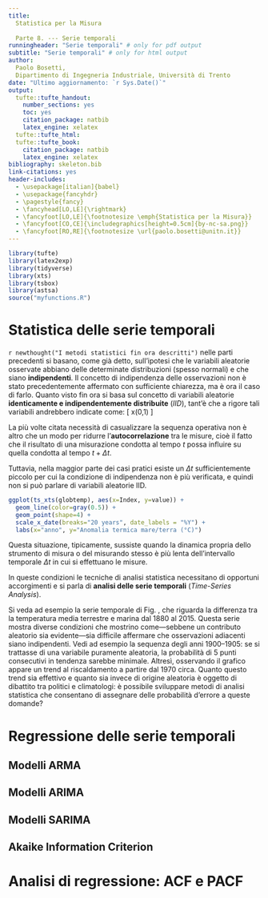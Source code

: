 ```yaml
---
title:
  Statistica per la Misura
  
  Parte 8. --- Serie temporali
runningheader: "Serie temporali" # only for pdf output
subtitle: "Serie temporali" # only for html output
author:
  Paolo Bosetti,
  Dipartimento di Ingegneria Industriale, Università di Trento 
date: "Ultimo aggiornamento: `r Sys.Date()`"
output:
  tufte::tufte_handout:
    number_sections: yes
    toc: yes
    citation_package: natbib
    latex_engine: xelatex
  tufte::tufte_html:
  tufte::tufte_book:
    citation_package: natbib
    latex_engine: xelatex
bibliography: skeleton.bib
link-citations: yes
header-includes:
  - \usepackage[italian]{babel}
  - \usepackage{fancyhdr}
  - \pagestyle{fancy}
  - \fancyhead[LO,LE]{\rightmark}
  - \fancyfoot[LO,LE]{\footnotesize \emph{Statistica per la Misura}}
  - \fancyfoot[CO,CE]{\includegraphics[height=0.5cm]{by-nc-sa.png}}
  - \fancyfoot[RO,RE]{\footnotesize \url{paolo.bosetti@unitn.it}}
---
```


```r
library(tufte)
library(latex2exp)
library(tidyverse)
library(xts)
library(tsbox)
library(astsa)
source("myfunctions.R")
```

# Statistica delle serie temporali
`r newthought("I metodi statistici fin ora descritti")` nelle parti precedenti si basano, come già detto, sull'ipotesi che le variabili aleatorie osservate abbiano delle determinate distribuzioni (spesso normali) e che siano **indipendenti**. Il concetto di indipendenza delle osservazioni non è stato precedentemente affermato con sufficiente chiarezza, ma è ora il caso di farlo. Quanto visto fin ora si basa sul concetto di variabili aleatorie **identicamente e indipendentemente distribuite** (*IID*), tant'è che a rigore tali variabili andrebbero indicate come:
\[
x\overset{iid}{\sim}\mathcal{N}(0,1)
\]

La più volte citata necessità di casualizzare la sequenza operativa non è altro che un modo per ridurre l'**autocorrelazione** tra le misure, cioè il fatto che il risultato di una misurazione condotta al tempo $t$ possa influire su quella condotta al tempo $t+\Delta t$.

Tuttavia, nella maggior parte dei casi pratici esiste un $\Delta t$ sufficientemente piccolo per cui la condizione di indipendenza non è più verificata, e quindi non si può parlare di variabili aleatorie IID. 
```r
ggplot(ts_xts(globtemp), aes(x=Index, y=value)) + 
  geom_line(color=gray(0.5)) + 
  geom_point(shape=4) +
  scale_x_date(breaks="20 years", date_labels = "%Y") +
  labs(x="anno", y="Anomalia termica mare/terra (°C)")
```

Questa situazione, tipicamente, sussiste quando la dinamica propria dello strumento di misura o del misurando stesso è più lenta dell'intervallo temporale $\Delta t$ in cui si effettuano le misure.

In queste condizioni le tecniche di analisi statistica necessitano di opportuni accorgimenti e si parla di **analisi delle serie temporali** (*Time-Series Analysis*).

Si veda ad esempio la serie temporale di Fig. \ref{fig:globtemp}, che riguarda la differenza tra la temperatura media terrestre e marina dal 1880 al 2015. Questa serie mostra diverse condizioni che mostrino come---sebbene un contributo aleatorio sia evidente---sia difficile affermare che osservazioni adiacenti siano indipendenti. Vedi ad esempio la sequenza degli anni 1900--1905: se si trattasse di una variabile puramente aleatoria, la probabilità di 5 punti consecutivi in tendenza sarebbe minimale. Altresì, osservando il grafico appare un trend al riscaldamento a partire dal 1970 circa. Quanto questo trend sia effettivo e quanto sia invece di origine aleatoria è oggetto di dibattito tra politici e climatologi: è possibile sviluppare metodi di analisi statistica che consentano di assegnare delle probabilità d'errore a queste domande?

# Regressione delle serie temporali

## Modelli ARMA

## Modelli ARIMA

## Modelli SARIMA

## Akaike Information Criterion

# Analisi di regressione: ACF e PACF